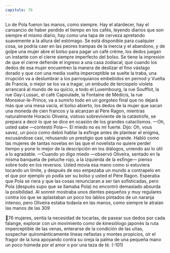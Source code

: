 ```yaml
---
capitulo: 76
---
```


Lo de Pola fueron las manos, como siempre. Hay el atardecer, hay el
cansancio de haber perdido el tiempo en los cafés, leyendo diarios que son
siempre el mismo diario, hay como una tapa de cerveza apretando suavemente a
la altura del estómago. Se está disponible para cualquier cosa, se podría caer en
las peores trampas de la inercia y el abandono, y de golpe una mujer abre el
bolso para pagar un café crème, los dedos juegan un instante con el cierre
siempre imperfecto del bolso. Se tiene la impresión de que el cierre defiende el
ingreso a una casa zodiacal, que cuando los dedos de esa mujer encuentren la
manera de deslizar el fino vástago dorado y que con una media vuelta
imperceptible se suelte la traba, una irrupción va a deslumbrar a los
parroquianos embebidos en pernod y Vuelta de Francia, o mejor se los va a
tragar, un embudo de terciopelo violeta arrancará al mundo de su quicio, a todo
el Luxembourg, la rue Soufflot, la rue Gay-Lussac, el café Capoulade, la Fontaine
de Médicis, la rue Monsieur-le-Prince, va a sumirlo todo en un gorgoteo final que
no dejará más que una mesa vacía, el bolso abierto, los dedos de la mujer que
sacan una moneda de cien francos y la alcanzan al Père Ragon, mientras
naturalmente Horacio Oliveira, vistoso sobreviviente de la catástrofe, se prepara
a decir lo que se dice en ocasión de los grandes cataclismos.
—Oh, usted sabe —contestó Pola—. El miedo no es mi fuerte.
Dijo: Oh, vous savez, un poco como debió hablar la esfinge antes de plantear el
enigma, excusándose casi, rehusando un prestigio que sabía grande. Habló como
las mujeres de tantas novelas en las que el novelista no quiere perder tiempo y
pone lo mejor de la descripción en los diálogos, uniendo así lo útil a lo agradable.
—Cuando yo digo miedo —observó Oliveira, sentado en la misma banqueta
de peluche rojo, a la izquierda de la esfinge— pienso sobre todo en los reversos.
Usted movía esa mano como si estuviera tocando un límite, y después de eso
empezaba un mundo a contrapelo en el que por ejemplo yo podía ser su bolso y
usted el Père Ragon.
Esperaba que Pola se riera y que las cosas renunciaran a ser tan sofisticadas,
pero Pola (después supo que se llamaba Pola) no encontró demasiado absurda la
posibilidad. Al sonreír mostraba unos dientes pequeños y muy regulares contra
los que se aplastaban un poco los labios pintados de un naranja intenso, pero
Oliveira estaba todavía en las manos, como siempre le atraían las manos de las
309

76
mujeres, sentía la necesidad de tocarlas, de pasear sus dedos por cada falange,
explorar con un movimiento como de kinesiólogo japonés la ruta imperceptible
de las venas, enterarse de la condición de las uñas, sospechar quirománticamente
líneas nefastas y montes propicios, oír el fragor de la luna apoyando contra su
oreja la palma de una pequeña mano un poco húmeda por el amor o por una
taza de té.
(-101)
